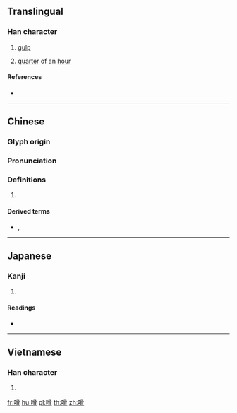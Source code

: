 {{character info/new}}
==Translingual==

===Han character===
{{Han char|rn=30|rad=口|as=10|sn=13|four=|canj=RBBB|ids=⿰口骨}}

# {{lb|zh|onomatopoeia}} [[gulp]]
# {{lb|mul|Cantonese}} [[quarter]] of an [[hour]] {{rfv-sense}}{{attention|zh|yue.wikipedia has the relevant page at [[骨 (時間)]]; is it wrong? or is unihan wrong?}}

====References====
* {{Han ref|kx=0202.360|dkj=04080|dj=0425.160|hdz=10656.030|uh=55D7|ud=21975}}

----

==Chinese==
{{zh-forms}}

===Glyph origin===
{{Han etym}}

===Pronunciation===
{{zh-pron
|m=wā,gū
|c=gut2,gut4,gut6,gwat1
|h=pfs=
|md=
|mn=
|w=
|mc=y
|oc=y
|cat=n
}}

===Definitions===
{{zh-hanzi}}

# {{rfdef|lang=zh}}

====Derived terms====
* {{zh-l|嗗㖨㖨}}, {{zh-l|嗗碌碌}}

----

==Japanese==

===Kanji===
{{ja-kanji|grade=|rs=口10}}

# {{defn|lang=ja|sort=口10}}

====Readings====
* {{ja-readings|on=[[あつ]] (atsu), [[えち]] (echi)|kun=}}

----

==Vietnamese==

===Han character===
{{vi-hantu|[[cút]]|rs=口10}}

# {{defn|lang=vi|sort=口10}}

[[fr:嗗]]
[[hu:嗗]]
[[pl:嗗]]
[[th:嗗]]
[[zh:嗗]]
